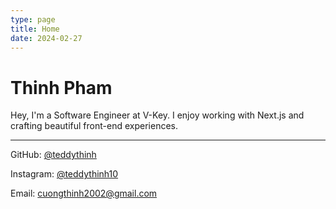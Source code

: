 ```yaml
---
type: page
title: Home
date: 2024-02-27
---
```


# Thinh Pham

Hey, I'm a Software Engineer at V-Key. I enjoy working with Next.js and crafting beautiful front-end experiences.

---

GitHub: [@teddythinh](https://github.com/teddythinh)

Instagram: [@teddythinh10](https://instagram.com/teddythinh10)

Email: cuongthinh2002@gmail.com
